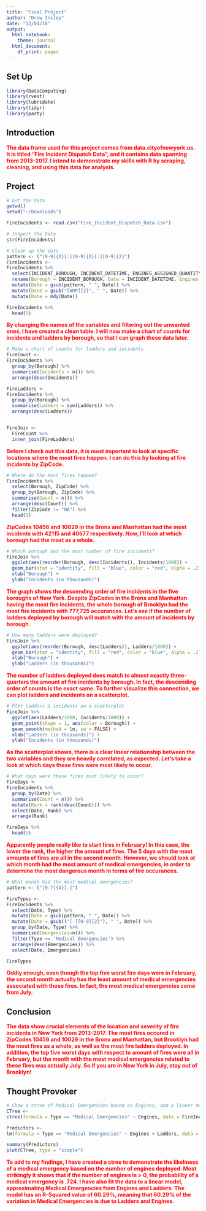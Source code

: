 ```yaml
---
title: "Final Project"
author: "Drew Insley"
date: "12/04/18"
output:
  html_notebook:
    theme: journal
  html_document:
    df_print: paged
---
```


## Set Up

```r
library(DataComputing)
library(rvest)
library(lubridate)
library(tidyr)
library(party)
```

## Introduction

<span style="color:red">**The data frame used for this project comes from data.cityofnewyork.us. It is titled "Fire Incident Dispatch Data", and it contains data spanning from 2013-2017. I intend to demonstrate my skills with R by scraping, cleaning, and using this data for analysis.**</span>

## Project

```r
# Get the Data
getwd()
setwd("~/Downloads")

FireIncidents <- read.csv("Fire_Incident_Dispatch_Data.csv")
```

```r
# Inspect the Data
str(FireIncidents)
```

```r
# Clean up the data
pattern <- ("[0-9]{2}[:][0-9]{2}[:][0-9]{2}")
FireIncidents <-
FireIncidents %>%
  select(INCIDENT_BOROUGH, INCIDENT_DATETIME, ENGINES_ASSIGNED_QUANTITY, INCIDENT_CLASSIFICATION_GROUP, ZIPCODE, LADDERS_ASSIGNED_QUANTITY) %>%
  rename(Borough = INCIDENT_BOROUGH, Date = INCIDENT_DATETIME, Engines = ENGINES_ASSIGNED_QUANTITY, Type = INCIDENT_CLASSIFICATION_GROUP, Ladders = LADDERS_ASSIGNED_QUANTITY, ZipCode = ZIPCODE) %>%
  mutate(Date = gsub(pattern, " ", Date)) %>%
  mutate(Date = gsub("[AMP]{2}", " ", Date)) %>%
  mutate(Date = mdy(Date))

FireIncidents %>%
  head(5)
```

<span style="color:red">**By changing the names of the variables and filtering out the unwanted ones, I have created a clean table. I will now make a chart of counts for incidents and ladders by borough, so that I can graph these data later.**</span>

```r
# Make a chart of counts for ladders and incidents
FireCount <-
FireIncidents %>%
  group_by(Borough) %>%
  summarise(Incidents = n()) %>%
  arrange(desc(Incidents))

FireLadders <-
FireIncidents %>%
  group_by(Borough) %>%
  summarise(Ladders = sum(Ladders)) %>%
  arrange(desc(Ladders))


FireJoin <-
  FireCount %>%
  inner_join(FireLadders)
```

<span style="color:red">**Before I check out this data, it is most important to look at specific locations where the most fires happen. I can do this by looking at fire incidents by ZipCode.**</span>

```r
# Where do the most fires happen?
FireIncidents %>%
  select(Borough, ZipCode) %>%
  group_by(Borough, ZipCode) %>%
  summarise(Count = n()) %>%
  arrange(desc(Count)) %>%
  filter(ZipCode != "NA") %>%
  head(5)
```

<span style="color:red">**ZipCodes 10456 and 10029 in the Bronx and Manhattan had the most incidents with 42115 and 40677 respectively. Now, I'll look at which borough had the most as a whole.**</span>

```r
# Which borough had the most number of fire incidents?
FireJoin %>%
  ggplot(aes(reorder(Borough, desc(Incidents)), Incidents/1000)) +
  geom_bar(stat = "identity", fill = "blue", color = "red", alpha = .2) +
  xlab("Borough") +
  ylab("Incidents (in thousands)")
```

<span style="color:red">**The graph shows the descending order of fire incidents in the five boroughs of New York. Despite ZipCodes in the Bronx and Manhattan having the most fire incidents, the whole borough of Brooklyn had the most fire incidents with 777,725 occurances. Let's see if the number of ladders deployed by borough will match with the amount of incidents by borough.**</span>

```r
# How many ladders were deployed?
FireJoin %>%
  ggplot(aes(reorder(Borough, desc(Ladders)), Ladders/1000)) +
  geom_bar(stat = "identity", fill = "red", color = "blue", alpha = .2) +
  xlab("Borough") +
  ylab("Ladders (in thousands)")
```

<span style="color:red">**The number of ladders deployed does match to almost exactly three-quarters the amount of fire incidents by borough. In fact, the descending order of counts is the exact same. To further visualize this connection, we can plot ladders and incidents on a scatterplot.**
</span>
```r
# Plot ladders & incidents on a scatterplot
FireJoin %>%
  ggplot(aes(Ladders/1000, Incidents/1000)) +
  geom_point(shape = 1, aes(color = Borough)) +
  geom_smooth(method = lm, se = FALSE) +
  xlab("Ladders (in thousands)") +
  ylab("Incidents (in thousands)")
```



<span style="color:red">**As the scatterplot shows, there is a clear linear relationship between the two variables and they are heavily correlated, as expected. Let's take a look at which days these fires were most likely to occur.**</span>

```r
# What days were these fires most likely to occur?
FireDays <-
FireIncidents %>%
  group_by(Date) %>%
  summarise(Count = n()) %>%
  mutate(Rank = rank(desc(Count))) %>%
  select(Date, Rank) %>%
  arrange(Rank)

FireDays %>%
  head(5)
```

<span style="color:red">**Apparently people really like to start fires in February! In this case, the lower the rank, the higher the amount of fires. The 5 days with the most amounts of fires are all in the second month. However, we should look at which month had the most amount of medical emergencies, in order to determine the most dangerous month in terms of fire occurances.**</span>

```r
# What month had the most medical emergencies?
pattern <- ("[0-7]{4}[-]")

FireTypes <-
FireIncidents %>%
  select(Date, Type) %>%
  mutate(Date = gsub(pattern, " ", Date)) %>%
  mutate(Date = gsub(("[-][0-9]{2}"), " ", Date)) %>%
  group_by(Date, Type) %>%
  summarise(Emergencies=n()) %>%
  filter(Type == 'Medical Emergencies') %>%
  arrange(desc(Emergencies)) %>%
  select(Date, Emergencies)

FireTypes
```

<span style="color:red">**Oddly enough, even though the top five worst fire days were in February, the second month actually has the least amount of medical emergencies associated with those fires. In fact, the most medical emergencies come from July.**
</span>

## Conclusion

<span style="color:red">**The data show crucial elements of the location and severity of fire incidents in New York from 2013-2017. The most fires occured in ZipCodes 10456 and 10029 in the Bronx and Manhattan, but Brooklyn had the most fires as a whole, as well as the most fire ladders deployed. In addition, the top five worst days with respect to amount of fires were all in February, but the month with the most medical emergencies related to these fires was actually July. So if you are in New York in July, stay out of Brooklyn!**
</span>


## Thought Provoker

```r
# Show a ctree of Medical Emergencies based on Engines, and a linear model summary for Medical Emergencies based on Engines and Ladders
CTree <-
ctree(formula = Type == "Medical Emergencies" ~ Engines, data = FireIncidents)

Predictors <-
lm(formula = Type == "Medical Emergencies" ~ Engines + Ladders, data = FireIncidents)

summary(Predictors)
plot(CTree, type = "simple")
```

<span style="color:red">**To add to my findings, I have created a ctree to demonstrate the likeliness of a medical emergency based on the number of engines deployed. Most strikingly it shows that if the number of engines is > 0, the probability of a medical emergency is .724. I have also fit the data to a linear model, approximating Medical Emergencies from Engines and Ladders. The model has an R-Squared value of 60.29%, meaning that 60.29% of the variation in Medical Emergencies is due to Ladders and Engines.**
</span>


